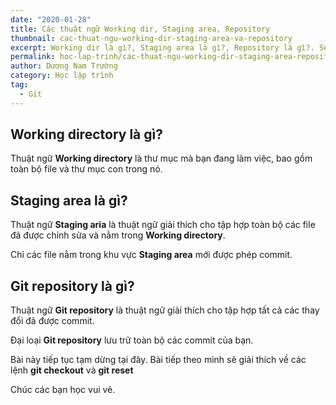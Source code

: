 ```yaml
---
date: "2020-01-28"
title: Các thuật ngữ Working dir, Staging area, Repository
thumbnail: cac-thuat-ngu-working-dir-staging-area-va-repository
excerpt: Working dir là gì?, Staging area là gì?, Repository là gì?. Sê ri thành thạo Git
permalink: hoc-lap-trinh/cac-thuat-ngu-working-dir-staging-area-repository
author: Dương Nam Trường
category: Học lập trình
tag:
  - Git
---
```


## Working directory là gì?

Thuật ngữ **Working directory** là thư mục mà bạn đang làm việc, bao gồm toàn bộ file và thư mục con trong nó.

## Staging area là gì?

Thuật ngữ **Staging aria** là thuật ngữ giải thích cho tập hợp toàn bộ các file đã được chỉnh sửa và nằm trong **Working directory**.

Chỉ các file nằm trong khu vực **Staging area** mới được phép commit.

## Git repository là gì?

Thuật ngữ **Git repository** là thuật ngữ giải thích cho tập hợp tất cả các thay đổi đã được commit.

Đại loại **Git repository** lưu trữ toàn bộ các commit của bạn.

Bài này tiếp tục tạm dừng tại đây. Bài tiếp theo mình sẽ giải thích về các lệnh **git checkout** và **git reset**

Chúc các bạn học vui vẻ.
